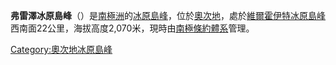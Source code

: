 {{coord|81|47|S|155|55|E|source:GNIS|display=title}}

'''弗雷澤冰原島峰'''（{{lang-en|Fraser Nunatak}}）是[[南極洲|南極洲]]的[[冰原島峰|冰原島峰]]，位於[[奧次地|奧次地]]，處於[[維爾霍伊特冰原島峰|維爾霍伊特冰原島峰]]西南面22公里，海拔高度2,070米，現時由[[南極條約體系|南極條約體系]]管理。

{{DEFAULTSORT:Fraser Nunatak}}
[[Category:奧次地冰原島峰|Category:奧次地冰原島峰]]


{{OatesLand-geo-stub}}